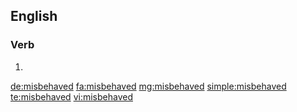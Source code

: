 ==English==

===Verb===
{{head|en|verb form}}

# {{en-past of|misbehave}}

[[de:misbehaved]]
[[fa:misbehaved]]
[[mg:misbehaved]]
[[simple:misbehaved]]
[[te:misbehaved]]
[[vi:misbehaved]]